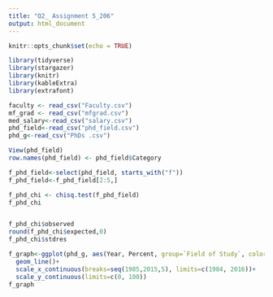 ```yaml
---
title: "Q2_ Assignment 5_206"
output: html_document
---
```


```r
knitr::opts_chunk$set(echo = TRUE)
```



```r
library(tidyverse)
library(stargazer)
library(knitr)
library(kableExtra)
library(extrafont)
```

```r
faculty <- read_csv("Faculty.csv")
mf_grad <- read_csv("mfgrad.csv")
med_salary<-read_csv("salary.csv")
phd_field<-read_csv("phd_field.csv")
phd_g<-read_csv("PhDs .csv")
```

```r
View(phd_field)
row.names(phd_field) <- phd_field$Category

```


```r
f_phd_field<-select(phd_field, starts_with("f"))
f_phd_field<-f_phd_field[2:5,]
```

```r
f_phd_chi <- chisq.test(f_phd_field)
f_phd_chi


f_phd_chi$observed
round(f_phd_chi$expected,0)
f_phd_chi$stdres
```



```r
f_graph<-ggplot(phd_g, aes(Year, Percent, group=`Field of Study`, color =`Field of Study` )) +
  geom_line()+
  scale_x_continuous(breaks=seq(1985,2015,5), limits=c(1984, 2016))+
  scale_y_continuous(limits=c(0, 100))
f_graph

```
